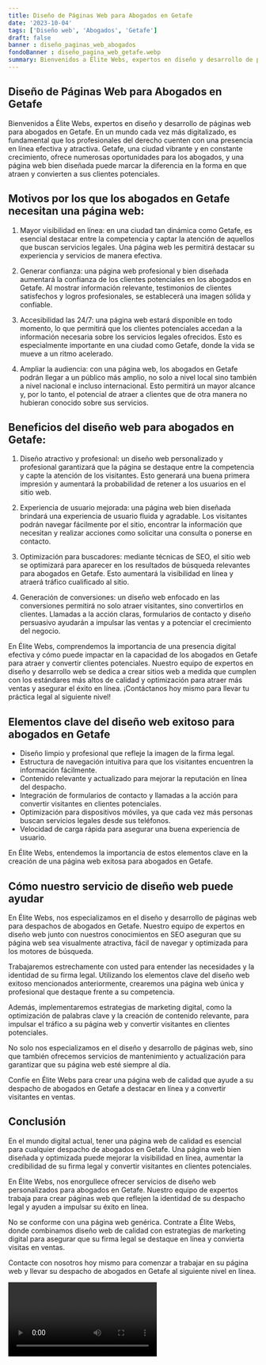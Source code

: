 ```yaml
---
title: Diseño de Páginas Web para Abogados en Getafe
date: '2023-10-04'
tags: ['Diseño web', 'Abogados', 'Getafe']
draft: false
banner : diseño_paginas_web_abogados
fondoBanner : diseño_pagina_web_getafe.webp
summary: Bienvenidos a Élite Webs, expertos en diseño y desarrollo de páginas web para abogados en Getafe. En un mundo cada vez más digitalizado, es fundamental que los profesionales del derecho cuenten con una presencia en línea efectiva y atractiva. Getafe, una ciudad vibrante y en constante crecimiento, ofrece numerosas oportunidades para los abogados, y una página web bien diseñada puede marcar la diferencia en la forma en que atraen y convierten a sus clientes potenciales.
---
```


## Diseño de Páginas Web para Abogados en Getafe

Bienvenidos a Élite Webs, expertos en diseño y desarrollo de páginas web para abogados en Getafe. En un mundo cada vez más digitalizado, es fundamental que los profesionales del derecho cuenten con una presencia en línea efectiva y atractiva. Getafe, una ciudad vibrante y en constante crecimiento, ofrece numerosas oportunidades para los abogados, y una página web bien diseñada puede marcar la diferencia en la forma en que atraen y convierten a sus clientes potenciales.

## Motivos por los que los abogados en Getafe necesitan una página web:

1. Mayor visibilidad en línea: en una ciudad tan dinámica como Getafe, es esencial destacar entre la competencia y captar la atención de aquellos que buscan servicios legales. Una página web les permitirá destacar su experiencia y servicios de manera efectiva.

2. Generar confianza: una página web profesional y bien diseñada aumentará la confianza de los clientes potenciales en los abogados en Getafe. Al mostrar información relevante, testimonios de clientes satisfechos y logros profesionales, se establecerá una imagen sólida y confiable.

3. Accesibilidad las 24/7: una página web estará disponible en todo momento, lo que permitirá que los clientes potenciales accedan a la información necesaria sobre los servicios legales ofrecidos. Esto es especialmente importante en una ciudad como Getafe, donde la vida se mueve a un ritmo acelerado.

4. Ampliar la audiencia: con una página web, los abogados en Getafe podrán llegar a un público más amplio, no solo a nivel local sino también a nivel nacional e incluso internacional. Esto permitirá un mayor alcance y, por lo tanto, el potencial de atraer a clientes que de otra manera no hubieran conocido sobre sus servicios.

## Beneficios del diseño web para abogados en Getafe:

1. Diseño atractivo y profesional: un diseño web personalizado y profesional garantizará que la página se destaque entre la competencia y capte la atención de los visitantes. Esto generará una buena primera impresión y aumentará la probabilidad de retener a los usuarios en el sitio web.

2. Experiencia de usuario mejorada: una página web bien diseñada brindará una experiencia de usuario fluida y agradable. Los visitantes podrán navegar fácilmente por el sitio, encontrar la información que necesitan y realizar acciones como solicitar una consulta o ponerse en contacto.

3. Optimización para buscadores: mediante técnicas de SEO, el sitio web se optimizará para aparecer en los resultados de búsqueda relevantes para abogados en Getafe. Esto aumentará la visibilidad en línea y atraerá tráfico cualificado al sitio.

4. Generación de conversiones: un diseño web enfocado en las conversiones permitirá no solo atraer visitantes, sino convertirlos en clientes. Llamadas a la acción claras, formularios de contacto y diseño persuasivo ayudarán a impulsar las ventas y a potenciar el crecimiento del negocio.

En Élite Webs, comprendemos la importancia de una presencia digital efectiva y cómo puede impactar en la capacidad de los abogados en Getafe para atraer y convertir clientes potenciales. Nuestro equipo de expertos en diseño y desarrollo web se dedica a crear sitios web a medida que cumplen con los estándares más altos de calidad y optimización para atraer más ventas y asegurar el éxito en línea. ¡Contáctanos hoy mismo para llevar tu práctica legal al siguiente nivel!

<GifSeo />

<Cta />

## Elementos clave del diseño web exitoso para abogados en Getafe

- Diseño limpio y profesional que refleje la imagen de la firma legal.
- Estructura de navegación intuitiva para que los visitantes encuentren la información fácilmente.
- Contenido relevante y actualizado para mejorar la reputación en línea del despacho.
- Integración de formularios de contacto y llamadas a la acción para convertir visitantes en clientes potenciales.
- Optimización para dispositivos móviles, ya que cada vez más personas buscan servicios legales desde sus teléfonos.
- Velocidad de carga rápida para asegurar una buena experiencia de usuario.

En Élite Webs, entendemos la importancia de estos elementos clave en la creación de una página web exitosa para abogados en Getafe.


## Cómo nuestro servicio de diseño web puede ayudar

En Élite Webs, nos especializamos en el diseño y desarrollo de páginas web para despachos de abogados en Getafe. Nuestro equipo de expertos en diseño web junto con nuestros conocimientos en SEO aseguran que su página web sea visualmente atractiva, fácil de navegar y optimizada para los motores de búsqueda.

Trabajaremos estrechamente con usted para entender las necesidades y la identidad de su firma legal. Utilizando los elementos clave del diseño web exitoso mencionados anteriormente, crearemos una página web única y profesional que destaque frente a su competencia.

Además, implementaremos estrategias de marketing digital, como la optimización de palabras clave y la creación de contenido relevante, para impulsar el tráfico a su página web y convertir visitantes en clientes potenciales.

No solo nos especializamos en el diseño y desarrollo de páginas web, sino que también ofrecemos servicios de mantenimiento y actualización para garantizar que su página web esté siempre al día.

Confíe en Élite Webs para crear una página web de calidad que ayude a su despacho de abogados en Getafe a destacar en línea y a convertir visitantes en ventas.


## Conclusión

En el mundo digital actual, tener una página web de calidad es esencial para cualquier despacho de abogados en Getafe. Una página web bien diseñada y optimizada puede mejorar la visibilidad en línea, aumentar la credibilidad de su firma legal y convertir visitantes en clientes potenciales.

En Élite Webs, nos enorgullece ofrecer servicios de diseño web personalizados para abogados en Getafe. Nuestro equipo de expertos trabaja para crear páginas web que reflejen la identidad de su despacho legal y ayuden a impulsar su éxito en línea.

No se conforme con una página web genérica. Contrate a Élite Webs, donde combinamos diseño web de calidad con estrategias de marketing digital para asegurar que su firma legal se destaque en línea y convierta visitas en ventas.

Contacte con nosotros hoy mismo para comenzar a trabajar en su página web y llevar su despacho de abogados en Getafe al siguiente nivel en línea.

<Video />

<CtaBot job='Abogados' city='Getafe'/>

<Gmaps query='Getafe+españa+maps' />